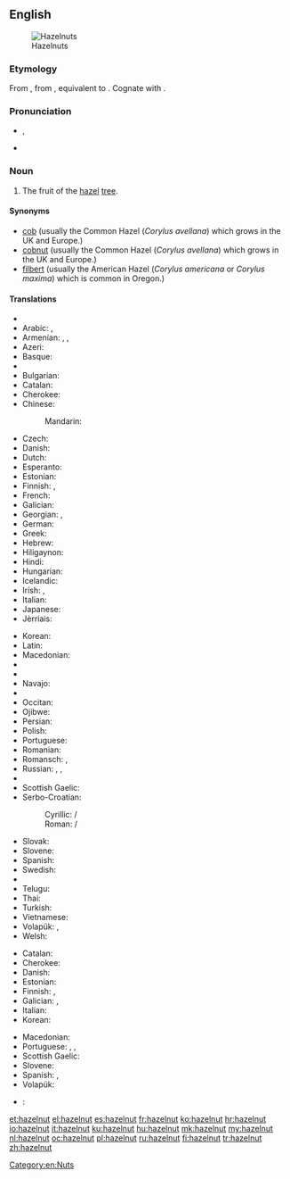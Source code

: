 ==English==
[[Image:Hazelnuts.jpg|thumb|Hazelnuts]]

===Etymology===
From {{etyl|enm}} {{term|haselnote|lang=enm}}, from {{etyl|ang}} {{term|hæselhnutu||hazelnut|lang=ang}}, equivalent to {{compound|hazel|nut|lang=-}}. Cognate with {{etyl|fy|-}} {{term|hazzenút||hazelnut|lang=fy}}.

===Pronunciation===
* {{IPA|/ˈheɪzəlnʌt/}}, {{X-SAMPA|/"heIz@lnVt/}}
* {{audio|en-us-hazelnut.ogg|Audio (US)}}

===Noun===
{{en-noun}}

# The fruit of the [[hazel]] [[tree]].

====Synonyms====
* [[cob]] (usually the Common Hazel (''Corylus avellana'') which grows in the UK and Europe.)
* [[cobnut]] (usually the Common Hazel (''Corylus avellana'') which grows in the UK and Europe.)
* [[filbert]] (usually the American Hazel (''Corylus americana'' or ''Corylus maxima'') which is common in Oregon.)

====Translations====
{{trans-top|fruit}}
* {{trreq|sq}}
* Arabic: {{t+|ar|بندق|alt=بُنْدُق|tr=búnduq|m}} {{qualifier|collective}}, {{t-|ar|بندقة|alt=بُنْدُقَة|tr=búnduqa|f}}
* Armenian: {{t-|hy|պնդուկ|tr=pnduk}}, {{t-|hy|կաղին|tr=kałin|sc=Armn}}, {{t-|hy|տկողին|tr=tkołin|sc=Armn}}
* Azeri: {{t+|az|fındıq}}
* Basque: {{t-|eu|hur}}
* {{trreq|bn}}
* Bulgarian: {{t+|bg|лешник|m|tr=léšnik}}
* Catalan: {{t-|ca|avellana|f}}
* Cherokee: {{t-|chr|ᎠᏳᎩᏛ|tr=ayugidǝ}}
* Chinese:
*: Mandarin: {{t-|cmn|榛子|tr=zhēnzi|sc=Hani}}
* Czech: {{t+|cs|lískový ořech|m}}
* Danish: {{t|da|hasselnød|c}}
* Dutch: {{t+|nl|hazelnoot|f}}
* Esperanto: {{t-|eo|avelo}}
* Estonian: {{t-|et|sarapuupähkel}}
* Finnish: {{t+|fi|hasselpähkinä}}, {{t+|fi|pähkinä}}
* French: {{t+|fr|noisette|f}}
* Galician: {{t+|gl|abelá|f}}
* Georgian: {{t-|ka|კაკალი|tr=kakali|sc=Geor}}, {{t-|ka|ნიგოზი|tr=nigozi|sc=Geor}}
* German: {{t+|de|Haselnuss|f}}
* Greek: {{t+|el|φουντούκι|n|tr=fountoúki}}
* Hebrew: {{t-|he|אלסר|sc=Deva}}
* Hiligaynon: {{tø|hil|abelyana|alt=abelyána}}
* Hindi: {{t-|hi|हेज़लनट|f|tr=hēzalanaṭa|sc=Deva}}
* Hungarian: {{t+|hu|mogyoró}}
* Icelandic: {{t+|is|heslihneta|f}}
* Irish: {{t-|ga|cnó coill|m}}, {{t-|ga|cnó gaelach|m}}
* Italian: {{t+|it|nocciola|f}}
* Japanese: {{t-|ja|ハシバミ|tr=hashibami}}
* Jèrriais: {{tø|roa-jer|codrette|f}}
{{trans-mid}}
* Korean: {{t+|ko|개암|tr=gaeam|sc=Hang}}
* Latin: {{t-|la|abellana}}
* Macedonian: {{t-|mk|лешник|m|tr=léšnik}}
* {{trreq|ml}}
* {{trreq|mr}}
* Navajo: {{tø|nv|neeshchʼíínímazí}}
* {{trreq|no}}
* Occitan: {{t+|oc|avelana|f}}
* Ojibwe: {{tø|oj|bagaan}}
* Persian: {{t+|fa|فندق}}
* Polish: {{t-|pl|orzech laskowy|m}}
* Portuguese: {{t+|pt|avelã|f}}
* Romanian: {{t-|ro|alună|f}}
* Romansch: {{t-|rm|nitschola|f}}, {{t-|rm|nitschoula|f}}
* Russian: {{t-|ru|лесной орех|m|tr=lesnój oréx}}, {{t+|ru|фундук|m|tr=fundúk}}, {{t+|ru|орех|m|tr=oréx}}
* {{trreq|sa}}
* Scottish Gaelic: {{t-|gd|cnò challtainn|f}}
* Serbo-Croatian:
*: Cyrillic: {{t-|sh|лешник|m|sc=Cyrl}} / {{t-|sh|љешник|m|sc=Cyrl}}
*: Roman: {{t-|sh|lešnik|m}} / {{t-|sh|lješnik|m}}
* Slovak: {{t-|sk|lieskový orech|f}}
* Slovene: {{t+|sl|lešnik|m}}
* Spanish: {{t+|es|avellana|f}}
* Swedish: {{t+|sv|hasselnöt|c}}
* {{trreq|ta}}
* Telugu: {{t-|te|లేత గోధుమ రంగు టెంకాయ|tr=lEta gOdhuma raMgu TeMkaaya|sc=Telu}}
* Thai: {{t-|th|ลูกฮาเซลนัท|tr=lôok haa sennát}}
* Turkish: {{t+|tr|fındık}}
* Vietnamese: {{t-|vi|hạt phỉ}}
* Volapük: {{qualifier|Corylus avellana < syn. Corylus tubulosa}} {{t-|vo|tuinavaälanöt}}, {{qualifier|kernel}} {{t-|vo|vaälanötaker}}
* Welsh: {{t-|cy|cneuen gyll|f}}
{{trans-bottom}}

{{trans-top|shrub}}
* Catalan: {{t-|ca|avellaner|m}}
* Cherokee: {{t-|chr|ᏳᎩᏓ|tr=yugida|sc=Cher}}
* Danish: {{t|da|hassel|c}}
* Estonian: {{t-|et|sarapuu}}
* Finnish: {{t+|fi|pähkinäpensas}}, {{t+|fi|euroopanpähkinäpensas}}
* Galician: {{t+|gl|abeleira|f}}, {{t+|gl|abraira|f}}
* Italian: {{t-|it|nocciòlo|m}}
* Korean: {{t+|ko|개암나무|tr=gaeamnamu|sc=Hang}}
{{trans-mid}}
* Macedonian: {{t-|mk|лешник|m|tr=léšnik}}
* Portuguese: {{t+|pt|aveleira|f}}, {{t+|pt|avelaneira|f}}, {{t+|pt|avelãzeira|f}}
* Scottish Gaelic: {{t-|gd|calltainn|f}}
* Slovene: {{t+|sl|leska|f}}
* Spanish: {{t+|es|avellano|m}}, {{t-|es|avellanera|f}}
* Volapük: {{qualifier|Corylus avellana < syn. Corylus tubulosa}} {{t-|vo|tuinavaäl}}
{{trans-bottom}}

{{checktrans-top}}
* {{ttbc|sh}}: {{t-|sh|lješnjak}}
{{trans-bottom}}

[[Category:en:Nuts]]

[[et:hazelnut]]
[[el:hazelnut]]
[[es:hazelnut]]
[[fr:hazelnut]]
[[ko:hazelnut]]
[[hr:hazelnut]]
[[io:hazelnut]]
[[it:hazelnut]]
[[ku:hazelnut]]
[[hu:hazelnut]]
[[mk:hazelnut]]
[[my:hazelnut]]
[[nl:hazelnut]]
[[oc:hazelnut]]
[[pl:hazelnut]]
[[ru:hazelnut]]
[[fi:hazelnut]]
[[tr:hazelnut]]
[[zh:hazelnut]]